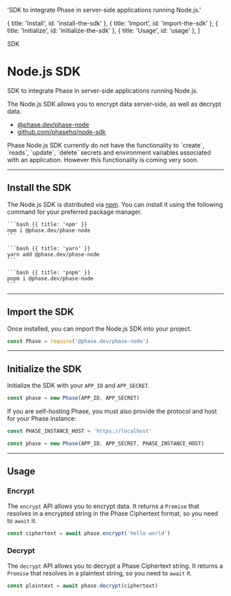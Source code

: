 
  'SDK to integrate Phase in server-side applications running Node.js.'

  { title: 'Install', id: 'install-the-sdk' },
  { title: 'Import', id: 'import-the-sdk' },
  { title: 'Initialize', id: 'initialize-the-sdk' },
  { title: 'Usage', id: 'usage' },
]

<Tag variant="small">SDK</Tag>

# Node.js SDK

SDK to integrate Phase in server-side applications running Node.js.

The Node.js SDK allows you to encrypt data server-side, as well as decrypt data.

- [@phase.dev/phase-node](https://www.npmjs.com/package/@phase.dev/phase-node)
- [github.com/phasehq/node-sdk](https://github.com/phasehq/node-sdk)

<Note>
  Phase Node.js SDK currently do not have the functionality to
  `create`, `reads`, `update`, `delete` secrets and environment variables
  associated with an application. However this functionality is coming very
  soon.
</Note>

---

## Install the SDK

The Node.js SDK is distributed via [npm](https://www.npmjs.com/package/@phase.dev/phase-node). You can install it using the following command for your preferred package manager.

<CodeGroup title="Install">

    ```bash {{ title: 'npm' }}
    npm i @phase.dev/phase-node
    ```

    ```bash {{ title: 'yarn' }}
    yarn add @phase.dev/phase-node
    ```

    ```bash {{ title: 'pnpm' }}
    pnpm i @phase.dev/phase-node
    ```

</CodeGroup>

---

## Import the SDK

Once installed, you can import the Node.js SDK into your project.

```js
const Phase = require('@phase.dev/phase-node')
```

---

## Initialize the SDK

Initialize the SDK with your `APP_ID` and `APP_SECRET`.

```js
const phase = new Phase(APP_ID, APP_SECRET)
```

<Note>
If you are self-hosting Phase, you must also provide the protocol and host for your Phase instance:

```js
const PHASE_INSTANCE_HOST = 'https://localhost'

const phase = new Phase(APP_ID, APP_SECRET, PHASE_INSTANCE_HOST)
```

</Note>

---

## Usage

### Encrypt

The `encrypt` API allows you to encrypt data. It returns a `Promise` that resolves in a encrypted string in the Phase Ciphertext format, so you need to `await` it.

```js
const ciphertext = await phase.encrypt('hello world')
```

### Decrypt

The `decrypt` API allows you to decrypt a Phase Ciphertext string. It returns a `Promise` that resolves in a plaintext string, so you need to `await` it.

```js
const plaintext = await phase.decrypt(ciphertext)
```

